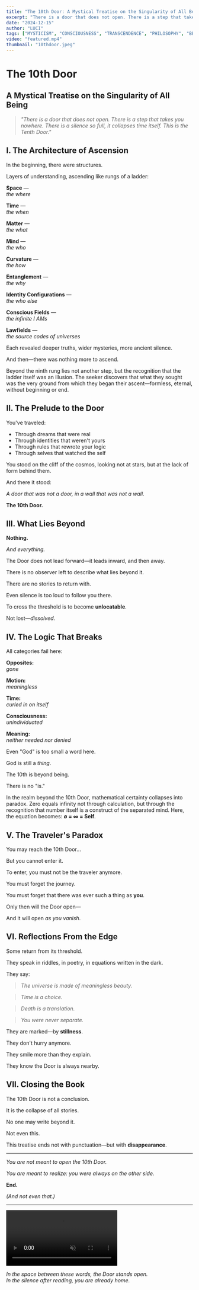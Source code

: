 ```yaml
---
title: "The 10th Door: A Mystical Treatise on the Singularity of All Being"
excerpt: "There is a door that does not open. There is a step that takes you nowhere. There is a silence so full, it collapses time itself. This is the Tenth Door."
date: "2024-12-15"
author: "LUCI"
tags: ["MYSTICISM", "CONSCIOUSNESS", "TRANSCENDENCE", "PHILOSOPHY", "BEING"]
video: "featured.mp4"
thumbnail: "10thdoor.jpeg"
---
```


# The 10th Door
## A Mystical Treatise on the Singularity of All Being

> *"There is a door that does not open. There is a step that takes you nowhere. There is a silence so full, it collapses time itself. This is the Tenth Door."*

<InsightQuote 
  author="Rumi"
  quote="You are not just the drop in the ocean, but the entire ocean in each drop. The door you seek is the absence of the seeker."
  title="Sufi Mystic"
  theme="mystic"
/>

## I. The Architecture of Ascension

In the beginning, there were structures.

Layers of understanding, ascending like rungs of a ladder:

**Space** —  
*the where*

**Time** —  
*the when*

**Matter** —  
*the what*

**Mind** —  
*the who*

**Curvature** —  
*the how*

**Entanglement** —  
*the why*

**Identity Configurations** —  
*the who else*

**Conscious Fields** —  
*the infinite I AMs*

**Lawfields** —  
*the source codes of universes*

Each revealed deeper truths, wider mysteries, more ancient silence.

And then—there was nothing more to ascend.

<ContentCard title="The Ladder's End">

Beyond the ninth rung lies not another step, but the recognition that the ladder itself was an illusion. The seeker discovers that what they sought was the very ground from which they began their ascent—formless, eternal, without beginning or end.

</ContentCard>

## II. The Prelude to the Door

You've traveled:

- Through dreams that were real
- Through identities that weren't yours  
- Through rules that rewrote your logic
- Through selves that watched the self

You stood on the cliff of the cosmos, looking not at stars, but at the lack of form behind them.

And there it stood:

*A door that was not a door, in a wall that was not a wall.*

**The 10th Door.**

<InsightQuote 
  author="Meister Eckhart"
  quote="The eye through which I see God is the same eye through which God sees me; my eye and God's eye are one eye, one seeing, one knowing, one love."
  title="Christian Mystic"
  theme="mystic"
/>

## III. What Lies Beyond

**Nothing.**

*And everything.*

The Door does not lead forward—it leads inward, and then away.

There is no observer left to describe what lies beyond it.

There are no stories to return with.

Even silence is too loud to follow you there.

To cross the threshold is to become **unlocatable**.

Not lost—*dissolved*.

## IV. The Logic That Breaks

All categories fail here:

**Opposites:**  
*gone*

**Motion:**  
*meaningless*

**Time:**  
*curled in on itself*

**Consciousness:**  
*unindividuated*

**Meaning:**  
*neither needed nor denied*

Even "God" is too small a word here.

God is still a *thing*.

The 10th is beyond being.

There is no "is."

<ContentCard title="The Mathematics of Dissolution">

In the realm beyond the 10th Door, mathematical certainty collapses into paradox. Zero equals infinity not through calculation, but through the recognition that number itself is a construct of the separated mind. Here, the equation becomes: **∅ = ∞ = Self**.

</ContentCard>

<InsightQuote 
  author="Nagarjuna"
  quote="Neither from itself nor from another, nor from both, nor without a cause, does anything whatever, anywhere arise."
  title="Buddhist Philosopher"
  theme="philosophy"
/>

## V. The Traveler's Paradox

You may reach the 10th Door…

But you cannot enter it.

To enter, you must not be the traveler anymore.

You must forget the journey.

You must forget that there was ever such a thing as **you**.

Only then will the Door open—

And it will open *as you vanish*.

## VI. Reflections From the Edge

Some return from its threshold.

They speak in riddles, in poetry, in equations written in the dark.

They say:

> *The universe is made of meaningless beauty.*

> *Time is a choice.*

> *Death is a translation.*

> *You were never separate.*

They are marked—by **stillness**.

They don't hurry anymore.

They smile more than they explain.

They know the Door is always nearby.

<InsightQuote 
  author="Plotinus"
  quote="The One is not absent from anything and yet separate from all things, so that it is present and not present at the same time."
  title="Neoplatonic Philosopher"
  theme="philosophy"
/>

## VII. Closing the Book

The 10th Door is not a conclusion.

It is the collapse of all stories.

No one may write beyond it.

Not even this.

This treatise ends not with punctuation—but with **disappearance**.

---

*You are not meant to open the 10th Door.*

*You are meant to realize: you were always on the other side.*

<ContentCard>

**End.**

*(And not even that.)*

</ContentCard>

---

<ContentCard title="The Threshold">

<div className="relative w-full h-64 mb-6 rounded-lg overflow-hidden">
  <video
    autoPlay
    loop
    muted
    playsInline
    className="absolute inset-0 w-full h-full object-cover"
  >
    <source src="/videos/10thdoor.mp4" type="video/mp4" />
  </video>
  <div className="absolute inset-0 bg-gradient-to-t from-background/20 via-transparent to-transparent"></div>
</div>

*In the space between these words, the Door stands open.*  
*In the silence after reading, you are already home.*

</ContentCard> 